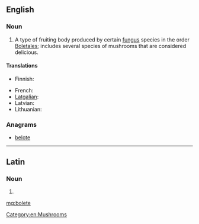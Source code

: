 ==English==

===Noun===
{{wikipedia}}
{{en-noun}}

# A type of fruiting body produced by certain [[fungus]] species in the order [[Boletales]]; includes several species of mushrooms that are considered delicious.

====Translations====
{{trans-top|type of mushrooms}}
* Finnish: {{t+|fi|tatti}}
{{trans-mid}}
* French: {{t+|fr|bolet|m}}
* [[Latgalian]]: {{tø|ltg|baraviks|m}}
* Latvian: {{t|lv|baravika|f}}
* Lithuanian: {{t|lt|baravykas}}
{{trans-bottom}}

===Anagrams===
* [[belote#English|belote]]

[[Category:en:Mushrooms]]

----

==Latin==

===Noun===
{{la-noun-form|bōlēte}}

# {{inflection of|boletus|bōlētus|voc|s|lang=la}}

[[mg:bolete]]